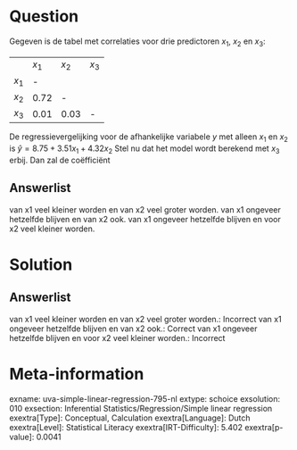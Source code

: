 Question
========

Gegeven is de tabel met correlaties voor drie predictoren *x*~1~, *x*~2~
en *x*~3~:

  -------- -------- -------- --------
           *x*~1~   *x*~2~   *x*~3~
  *x*~1~   \-                 
  *x*~2~   0.72     \-        
  *x*~3~   0.01     0.03     \-
  -------- -------- -------- --------

De regressievergelijking voor de afhankelijke variabele *y* met alleen *x*~1~ en *x*~2~ is $\hat{y} = 8.75 + 3.51x_{1} + 4.32x_{2}$
Stel nu dat het model wordt berekend met *x*~3~ erbij. Dan zal de
coëfficiënt

Answerlist
----------

van x1 veel kleiner worden en van x2 veel groter worden.
van x1 ongeveer hetzelfde blijven en van x2 ook.
van x1 ongeveer hetzelfde blijven en voor x2 veel kleiner worden.

Solution
========

Answerlist
----------

van x1 veel kleiner worden en van x2 veel groter worden.: Incorrect
van x1 ongeveer hetzelfde blijven en van x2 ook.: Correct
van x1 ongeveer hetzelfde blijven en voor x2 veel kleiner worden.: Incorrect

Meta-information
================
exname: uva-simple-linear-regression-795-nl
extype: schoice
exsolution: 010
exsection: Inferential Statistics/Regression/Simple linear regression
exextra[Type]: Conceptual, Calculation
exextra[Language]: Dutch
exextra[Level]: Statistical Literacy
exextra[IRT-Difficulty]: 5.402
exextra[p-value]: 0.0041
